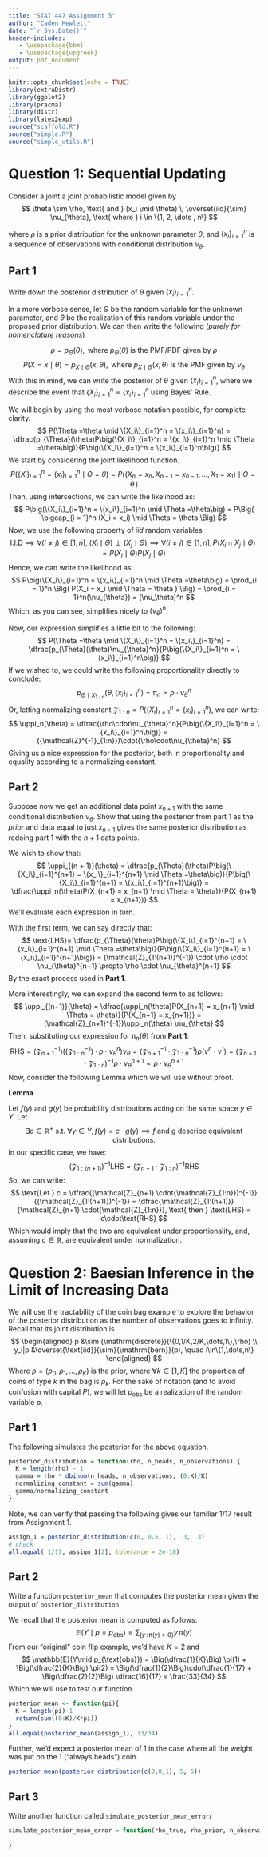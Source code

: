 ```yaml
---
title: "STAT 447 Assignment 5"
author: "Caden Hewlett"
date: "`r Sys.Date()`"
header-includes:
   - \usepackage{bbm}
   - \usepackage{upgreek}
output: pdf_document
---
```



```r
knitr::opts_chunk$set(echo = TRUE)
library(extraDistr)
library(ggplot2)
library(pracma)
library(distr)
library(latex2exp)
source("scaffold.R")
source("simple.R")
source("simple_utils.R")
```

<!-- Will the posterior be discrete? I think so.  -->
# Question 1: Sequential Updating

Consider a joint a joint probabilistic model given by
$$
\theta \sim \rho, \text{ and } (x_i \mid \theta) \; \overset{iid}{\sim} \nu_{\theta}, \text{ where } i \in \{1, 2, \dots , n\}
$$
 
where $\rho$ is a prior distribution for the unknown parameter $\theta$, and $\{x_i\}_{i=1}^n$ is a sequence of observations with conditional distribution $\nu_{\theta}$.

## Part 1

Write down the posterior distribution of $\theta$ given $\{x_i\}_{i=1}^n$.

In a more verbose sense, let $\Theta$ be the random variable for the unknown parameter, and $\theta$ be the realization of this random variable under the proposed prior distribution. We can then write the following (*purely for nomenclature reasons*)

$$
\rho = p_{\Theta}(\theta), \text{ where } p_{\Theta}(\theta) \text{ is the PMF/PDF given by } \rho
$$
$$
P(X = x \mid \theta ) = p_{X \mid \Theta}(x, \theta), \text{ where } p_{X \mid \Theta}(x, \theta) \text{ is the PMF given by } \nu_{\theta}
$$
With this in mind, we can write the posterior of $\theta$ given $\{x_i\}_{i=1}^n$, where we describe the event that $\{X_i\}_{i=1}^n = \{x_i\}_{i=1}^n$ using Bayes' Rule.

We will begin by using the most verbose notation possible, for complete clarity.
$$
P(\Theta =\theta \mid \{X_i\}_{i=1}^n = \{x_i\}_{i=1}^n) = \dfrac{p_{\Theta}(\theta)P\big(\{X_i\}_{i=1}^n = \{x_i\}_{i=1}^n \mid \Theta =\theta\big)}{P\big(\{X_i\}_{i=1}^n  = \{x_i\}_{i=1}^n\big)}
$$
We start by considering the joint likelihood function.
$$
P\big(\{X_i\}_{i=1}^n = \{x_i\}_{i=1}^n \mid \Theta =\theta\big) = P\big((X_n = x_n, X_{n-1} = x_{n - 1}, \dots, X_1 = x_1) \mid \Theta = \theta \,)
$$
Then, using intersections, we can write the likelihood as:
$$
P\big(\{X_i\}_{i=1}^n = \{x_i\}_{i=1}^n \mid \Theta =\theta\big) = P\Big(  \bigcap_{i = 1}^n  (X_i = x_i) \mid \Theta = \theta \Big)
$$
Now, we use the following property of *iid* random variables
$$
\text{I.I.D} \implies \forall (i \neq j) \in [1,n], \; (X_i \mid \Theta) \perp (X_j \mid \Theta) \implies \forall (i \neq j) \in [1,n], P(X_i \cap X_j \mid \Theta) = P(X_i \mid \Theta)P(X_j \mid \Theta)
$$
Hence, we can write the likelihood as:
$$
P\big(\{X_i\}_{i=1}^n = \{x_i\}_{i=1}^n \mid \Theta =\theta\big) = \prod_{i = 1}^n \Big( P(X_i = x_i \mid \Theta = \theta ) \Big) = \prod_{i = 1}^n(\nu_{\theta}) = (\nu_\theta)^n
$$
Which, as you can see, simplifies nicely to $(\nu_{\theta})^n$.

Now, our expression simplifies a little bit to the following:
$$
P(\Theta =\theta \mid \{X_i\}_{i=1}^n = \{x_i\}_{i=1}^n) = \dfrac{p_{\Theta}(\theta)\nu_{\theta}^n}{P\big(\{X_i\}_{i=1}^n  = \{x_i\}_{i=1}^n\big)}
$$
If we wished to, we could write the following proportionality directly to conclude:
$$
p_{\Theta \mid {X}_{1:n}}(\theta, \{x_i\}_{i=1}^n)  =\uppi_n \propto \rho\cdot\nu_{\theta}^n
$$
Or, letting normalizing constant $\mathcal{Z}_{1:n} = P\big(\{X_i\}_{i=1}^n  = \{x_i\}_{i=1}^n\big)$, we can write:
$$
\uppi_n(\theta) = \dfrac{\rho\cdot\nu_{\theta}^n}{P\big(\{X_i\}_{i=1}^n  = \{x_i\}_{i=1}^n\big)} = ({\mathcal{Z}^{-1}_{1:n}})\cdot{\rho\cdot\nu_{\theta}^n}
$$
Giving us a nice expression for the posterior, both in proportionality and equality according to a normalizing constant.
<!-- (x_i \mid \theta) \; \overset{iid}{\sim} \nu_{\theta}, \text{ where } i \in \{1, 2, \dots , n\} -->

## Part 2

Suppose now we get an additional data point $x_{n + 1}$ with the same conditional distribution $\nu_{\theta}$. Show that using the posterior from part 1 as the *prior* and data equal to just $x_{n + 1}$ gives the same posterior distribution as redoing part 1 with the $n + 1$ data points.

We wish to show that:
$$
\uppi_{(n + 1)}(\theta) = \dfrac{p_{\Theta}(\theta)P\big(\{X_i\}_{i=1}^{n+1} = \{x_i\}_{i=1}^{n+1} \mid \Theta =\theta\big)}{P\big(\{X_i\}_{i=1}^{n+1}  = \{x_i\}_{i=1}^{n+1}\big)} = \dfrac{\uppi_n(\theta)P(X_{n+1} = x_{n+1} \mid \Theta = \theta)}{P(X_{n+1} = x_{n+1})}
$$
We'll evaluate each expression in turn.

With the first term, we can say directly that:
$$
\text{LHS}= \dfrac{p_{\Theta}(\theta)P\big(\{X_i\}_{i=1}^{n+1} = \{x_i\}_{i=1}^{n+1} \mid \Theta =\theta\big)}{P\big(\{X_i\}_{i=1}^{n+1}  = \{x_i\}_{i=1}^{n+1}\big)} = (\mathcal{Z}_{1:(n+1)}^{-1}) \cdot \rho \cdot \nu_{\theta}^{n+1}  \propto \rho \cdot \nu_{\theta}^{n+1}
$$
By the exact process used in **Part 1**.

More interestingly, we can expand the second term to as follows:
$$
\uppi_{(n+1)}(\theta) = \dfrac{\uppi_n(\theta)P(X_{n+1} = x_{n+1} \mid \Theta = \theta)}{P(X_{n+1} = x_{n+1})} = (\mathcal{Z}_{n+1}^{-1})\uppi_n(\theta) \nu_{\theta}
$$
Then, substituting our expression for $\uppi_n(\theta)$ from **Part 1**:
$$
\text{RHS} =  (\mathcal{Z}_{n+1}^{-1})\Big(({\mathcal{Z}^{-1}_{1:n}})\cdot{\rho\cdot\nu_{\theta}^n} \Big)\nu_{\theta} = \big(\mathcal{Z}_{n+1}^{-1} \cdot{\mathcal{Z}^{-1}_{1:n}} \big)\rho \big(\nu^n \cdot \nu^1) = (\mathcal{Z}_{n+1} \cdot{\mathcal{Z}_{1:n}})^{-1} \rho \cdot \nu_{\theta}^{n+1} \propto \rho \cdot \nu_{\theta}^{n+1}
$$
Now, consider the following Lemma which we will use without proof.

**Lemma** 

Let $f(y)$ and $g(y)$ be probability distributions acting on the same space $y \in {Y}$. Let 
$$
\exists c \in \mathbb{R}^{+} \text{ s.t. } \forall y \in Y, f(y) = c \cdot  g(y) \implies f \text{ and }g \text{ describe equivalent distributions.}
$$
In our specific case, we have:
$$
(\mathcal{Z}_{1:(n+1)})^{-1} {\text{LHS}} = (\mathcal{Z}_{n+1}\cdot{\mathcal{Z}_{1:n}})^{-1}{\text{RHS}}
$$
So, we can write:
$$
\text{Let } c = \dfrac{(\mathcal{Z}_{n+1} \cdot{\mathcal{Z}_{1:n}})^{-1}}{(\mathcal{Z}_{1:(n+1)})^{-1}} = \dfrac{\mathcal{Z}_{1:(n+1)}}{\mathcal{Z}_{n+1} \cdot{\mathcal{Z}_{1:n}}}, \text{ then } \text{LHS} = c\cdot\text{RHS}
$$
Which would imply that the two are equivalent under proportionality, and, assuming $c \in \mathbb{R}$, are equivalent under normalization. 

# Question 2: Baesian Inference in the Limit of Increasing Data

We will use the tractability of the coin bag example to explore the behavior of the posterior distribution as the number of observations goes to infinity. Recall that its joint distribution is
$$
\begin{aligned}
p &\sim {\mathrm{discrete}}(\{0,1/K,2/K,\dots,1\},\rho) \\
y_i|p &\overset{\text{iid}}{\sim}{\mathrm{bern}}(p), \quad i\in\{1,\dots,n\}
\end{aligned}
$$
Where $\rho = (\rho_0, \rho_1, \dots, \rho_K)$ is the prior, where $\forall k \in [1,K]$ the proportion of coins of type $k$ in the bag is $\rho_k$. For the sake of notation (and to avoid confusion with capital $P$), we will let $p_{\text{obs}}$ be a realization of the random variable $p$. 

## Part 1

The following simulates the posterior for the above equation.
```r
posterior_distribution = function(rho, n_heads, n_observations) {
  K = length(rho) - 1
  gamma = rho * dbinom(n_heads, n_observations, (0:K)/K)
  normalizing_constant = sum(gamma)
  gamma/normalizing_constant
}
```

Note, we can verify that passing the following gives our familiar $1/17$ result from Assignment 1.
```r
assign_1 = posterior_distribution(c(0, 0.5, 1),  3,  3)
# check
all.equal( 1/17, assign_1[2], tolerance = 2e-10)
```
## Part 2

Write a function `posterior_mean` that computes the posterior mean given the output of `posterior_distribution`.

We recall that the posterior mean is computed as follows:
$$
\mathbb{E}(Y\mid p =p_{\text{obs}}) = \sum_{\{y\, : \,\uppi(y) > 0 \}}y\,\uppi(y)
$$
From our "original" coin flip example, we'd have $K=2$ and
$$
\mathbb{E}(Y\mid p_{\text{obs}}) = \Big(\dfrac{1}{K}\Big) \pi(1) + \Big(\dfrac{2}{K}\Big) \pi(2) = \Big(\dfrac{1}{2}\Big)\cdot\dfrac{1}{17} + \Big(\dfrac{2}{2}\Big) \dfrac{16}{17} = \frac{33}{34}
$$
Which we will use to test our function. 

```r
posterior_mean <- function(pi){
  K = length(pi)-1
  return(sum((0:K)/K*pi))
}
all.equal(posterior_mean(assign_1), 33/34)
```
Further, we'd expect a posterior mean of $1$ in the case where all the weight was put on the $1$ ("always heads") coin.

```r
posterior_mean(posterior_distribution(c(0,0,1), 5, 5))
```

## Part 3

Write another function called `simulate_posterior_mean_error`/

```r
simulate_posterior_mean_error = function(rho_true, rho_prior, n_observations){
  
}
```